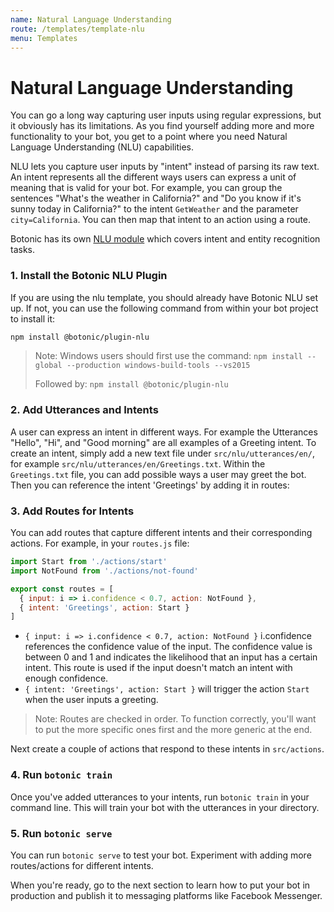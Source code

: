 ```yaml
---
name: Natural Language Understanding
route: /templates/template-nlu
menu: Templates
---
```





# Natural Language Understanding

You can go a long way capturing user inputs using regular expressions, but it obviously has its limitations. As you find yourself adding more and more functionality to your bot, you get to a point where you need Natural Language Understanding (NLU) capabilities.

NLU lets you capture user inputs by "intent" instead of parsing its raw text. An intent represents all the different ways users can express a unit of meaning that is valid for your bot. For example, you can group the sentences "What's the weather in California?" and "Do you know if it's sunny today in California?" to the intent `GetWeather` and the parameter `city=California`. You can then map that intent to an action using a route.

Botonic has its own [NLU module](/concepts/nlu) which covers intent and entity recognition tasks.

### 1. Install the Botonic NLU Plugin 
If you are using the nlu template, you should already have Botonic NLU set up.
If not, you can use the following command from within your bot project to install it:

```bash
npm install @botonic/plugin-nlu 
```
> Note: Windows users should first use the command:
> `npm install --global --production windows-build-tools --vs2015`
>
>Followed by: `npm install @botonic/plugin-nlu `

### 2. Add Utterances and Intents
A user can express an intent in different ways. For example the Utterances "Hello", "Hi", and "Good morning" are all examples of a Greeting intent. 
To create an intent, simply add a new text file under `src/nlu/utterances/en/`, for example `src/nlu/utterances/en/Greetings.txt`.
Within the `Greetings.txt` file, you can add possible ways a user may greet the bot. Then you can reference the intent 'Greetings' by adding it in routes:

### 3. Add Routes for Intents

You can add routes that capture different intents and their corresponding actions. For example, in your `routes.js` file:

```javascript
import Start from './actions/start'
import NotFound from './actions/not-found'

export const routes = [
  { input: i => i.confidence < 0.7, action: NotFound },
  { intent: 'Greetings', action: Start }
]
```

- `{ input: i => i.confidence < 0.7, action: NotFound }` i.confidence references the confidence value of the input. The confidence value is 
between 0 and 1 and indicates the likelihood that an input has a certain intent. This route is used if the input doesn't match an intent with enough confidence.
- `{ intent: 'Greetings', action: Start }` will trigger the action `Start` when the user inputs a greeting.

>Note: Routes are checked in order. To function correctly, you'll want to put the more specific ones first and the more generic at the end.

Next create a couple of actions that respond to these intents in `src/actions`.

### 4. Run `botonic train`
Once you've added utterances to your intents, run `botonic train` in your command line. This will train your bot with the utterances in your directory.

### 5. Run `botonic serve`
You can run `botonic serve` to test your bot. 
Experiment with adding more routes/actions for different intents. 

When you're ready, go to the next section to learn how to put your bot in production and publish it to messaging platforms like Facebook Messenger.

<div style={{display:"flex", justifyContent:"space-between"}}>
  <PrevButton title="Human Handoff" href="/templates/template-human-handoff" />
</div>
